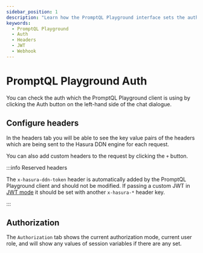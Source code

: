 ```yaml
---
sidebar_position: 1
description: "Learn how the PromptQL Playground interface sets the auth headers for your requests."
keywords:
  - PromptQL Playground
  - Auth
  - Headers
  - JWT
  - Webhook
---
```



# PromptQL Playground Auth

You can check the auth which the PromptQL Playground client is using by clicking the Auth button on the left-hand side
of the chat dialogue.

<Thumbnail src="/img/auth/piql-auth-button.png" alt="Authentication using JWT" />

## Configure headers

<Thumbnail src="/img/auth/piql-configure-headers.png" alt="Authentication using JWT" />

In the headers tab you will be able to see the key value pairs of the headers which are being sent to the Hasura DDN
engine for each request.

You can also add custom headers to the request by clicking the `+` button.

:::info Reserved headers

The `x-hasura-ddn-token` header is automatically added by the PromptQL Playground client and should not be modified. If
passing a custom JWT in [JWT mode](/auth/jwt/jwt-mode.mdx) it should be set with another `x-hasura-*` header key.

:::

## Authorization

The `Authorization` tab shows the current authorization mode, current user role, and will show any values of session
variables if there are any set.

<Thumbnail src="/img/auth/piql-configure-headers-authorization.png" alt="Authentication using JWT" />
